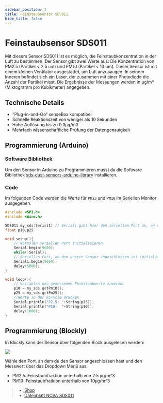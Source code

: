 ```yaml
---
sidebar_position: 3
title: Feinstaubsensor SDS011
hide_title: false
---
```


# Feinstaubsensor SDS011

Mit diesem Sensor SDS011 ist es möglich, die Feinstaubkonzentration in der Luft zu bestimmen. Der Sensor gibt zwei Werte aus: Die Konzentration von PM2.5 (Partikel < 2.5 um) und PM10 (Partikel < 10 um). Dieser Sensor ist mit einem kleinen Ventilator ausgestattet, um Luft anzusaugen. In seinem Inneren befindet sich ein Laser, der zusammen mit einer Photodiode die Anzahl der Partikel misst. Die Ergebnisse der Messungen werden in µg/m³ (Mikrogramm pro Kubikmeter) angegeben.


<ImageWithText src={feinstaubSds} title="Feinstaubsensor SDS011"/>

## Technische Details
* "Plug-in-and-Go" senseBox kompatibel
* Schnelle Reaktionszeit von weniger als 10 Sekunden
* Hohe Auflösung bis zu 0.3µg/m3
* Mehrfach wissenschaftliche Prüfung der Datengenauigkeit

## Programmierung (Arduino)

### Software Bibliothek
Um den Sensor in Arduino zu Programmieren musst du die Software Bibliothek [sds-dust-sensors-arduino-library](https://codeload.github.com/lewapek/sds-dust-sensors-arduino-library/zip/refs/heads/master) installieren.

### Code
Im folgenden Code werden die Werte für `PM25` und `PM10` im Seriellen Monitor ausgegeben. 

```cpp
#include <SPI.h>
#include <Wire.h>

SDS011 my_sds(Serial1) // Serial1 gibt hier den Seriellen Port an, an dem du den Sensor angeschlossen hast
float p10,p25

void setup(){
    // Normalen seriellen Port initialisieren
    Serial.begin(9600);
    while(!Serial);
    // Seriellen Port, an dem unsere Sensor angeschlossen ist initialisieren
    Serial1.begin(9600);
    delay(5000);
}

void loop(){
    // Variablen den gemessenen Feinstaubwerte zuweisen
    p10 = my_sds.getPm10();
    p25 = my_sds.getPm25();
    //Werte in der Konsole drucken
    Serial.println("P2.5: "+String(p25));
    Serial.println("P10:  "+String(p10));
    delay(1000);
}
```

## Programmierung (Blockly)

In Blockly kann der Sensor über folgenden Block ausgelesen werden:

![](/img/hardware-bilder/feinstaub/block_feinstaubsensor.svg)

Wähle den Port, an dem du den Sensor angeschlossen hast und den Messwert über das Dropdown Menü aus.

- PM2.5: Feinstaubfraktion unterhalb von 2.5 µg/m^3
- PM10: Feinstaubfratkion unterhalb von 10µg/m^3

>- [Shop](https://sensebox.kaufen/product/feinstaub-sds011)
>- [Datenblatt NOVA SDS011](https://cdn-reichelt.de/documents/datenblatt/X200/SDS011-DATASHEET.pdf)